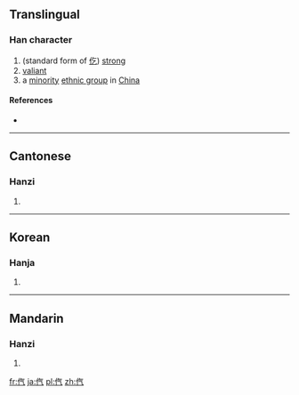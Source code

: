 ==Translingual==

===Han character===
{{Han char|rn=9|rad=人|as=04|sn=6|four=|canj=OOMN|ids=⿰亻气}}

# (standard form of [[仡]]) [[strong]]
# [[valiant]]
# a [[minority]] [[ethnic group]] in [[China]]

====References====
* {{Han ref|kx=0094.140|hdz=10122.050|uh=3439|ud=13369}}

----

==Cantonese==

===Hanzi===
{{yue-hanzi|jyut=[[go1]], [[kwok3]], [[ngaat6]]|y=go1, kwok3, ngaat6}}

# {{defn|lang=yue|sort=人04}}

----

==Korean==

===Hanja===
{{ko-hanja|hangeul=흘|rv=heul|mr=hŭl|y=hul|eumhun=날래다|ehrv=nallaeda|ehmr=nallaeda|ehy=nallayta}}

# {{defn|lang=ko|sort=人04}}

----

==Mandarin==

===Hanzi===
{{cmn-hanzi|pin=[[yì]] ([[yi4]])|wg=i<sup>4</sup>}}

# {{defn|lang=cmn|sort=人04}}

[[fr:㐹]]
[[ja:㐹]]
[[pl:㐹]]
[[zh:㐹]]